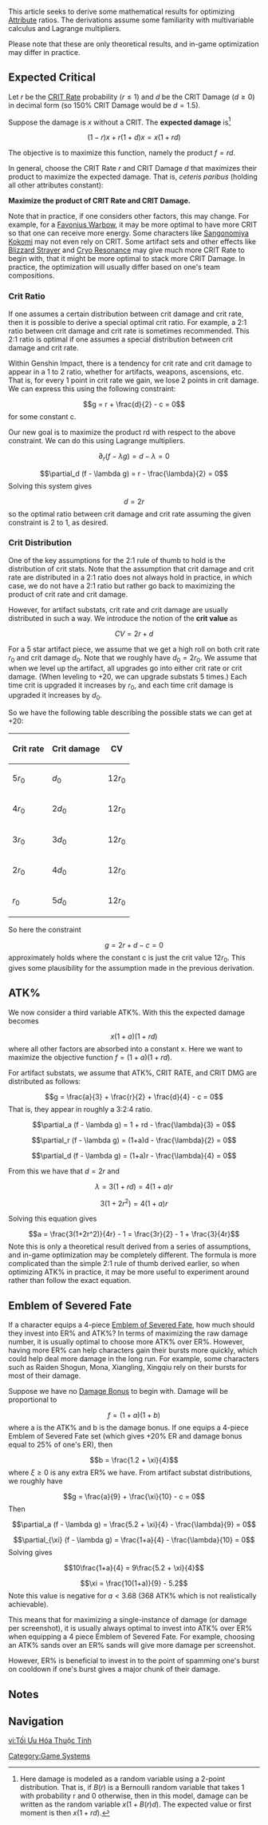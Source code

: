 {{Community}}
This article seeks to derive some mathematical results for optimizing [[Attribute]] ratios. The derivations assume some familiarity with multivariable calculus and Lagrange multipliers.

Please note that these are only theoretical results, and in-game optimization may differ in practice.

==Expected Critical==
Let ''r'' be the [[Critical Hit|CRIT Rate]] probability (<math>r\le 1</math>) and ''d'' be the CRIT Damage (<math>d \ge 0</math>) in decimal form (so 150% CRIT Damage would be <math>d=1.5</math>).

Suppose the damage is ''x'' without a CRIT. The '''expected damage''' is<ref group="Note">Here damage is modeled as a random variable using a 2-point distribution. That is, if <math>B(r)</math> is a Bernoulli random variable that takes 1 with probability r and 0 otherwise, then in this model, damage can be written as the random variable <math>x(1+B(r)d)</math>. The expected value or first moment is then <math>x(1+rd)</math>.</ref>
:<math>(1-r)x + r(1+d)x = x(1 + rd)</math>

The objective is to maximize this function, namely the product <math>f = rd</math>.

In general, choose the CRIT Rate ''r'' and CRIT Damage ''d'' that maximizes their product to maximize the expected damage. That is, ''ceteris paribus'' (holding all other attributes constant):

'''Maximize the product of CRIT Rate and CRIT Damage.'''

Note that in practice, if one considers other factors, this may change. For example, for a [[Favonius Warbow]], it may be more optimal to have more CRIT so that one can receive more energy. Some characters like [[Sangonomiya Kokomi]] may not even rely on CRIT. Some artifact sets and other effects like [[Blizzard Strayer]] and [[Cryo Resonance]] may give much more CRIT Rate to begin with, that it might be more optimal to stack more CRIT Damage. In practice, the optimization will usually differ based on one's team compositions.

===Crit Ratio===
If one assumes a certain distribution between crit damage and crit rate, then it is possible to derive a special optimal crit ratio. For example, a 2:1 ratio between crit damage and crit rate is sometimes recommended. This 2:1 ratio is optimal if one assumes a special distribution between crit damage and crit rate.

Within Genshin Impact, there is a tendency for crit rate and crit damage to appear in a 1 to 2 ratio, whether for artifacts, weapons, ascensions, etc. That is, for every 1 point in crit rate we gain, we lose 2 points in crit damage. We can express this using the following constraint:
:<math>g = r + \frac{d}{2} - c = 0</math>
for some constant c.

Our new goal is to maximize the product rd with respect to the above constraint. We can do this using Lagrange multipliers.
:<math>\partial_r (f - \lambda g) = d - \lambda = 0</math>
:<math>\partial_d (f - \lambda g) = r - \frac{\lambda}{2} = 0</math>
Solving this system gives
:<math>d = 2r</math>
so the optimal ratio between crit damage and crit rate assuming the given constraint is 2 to 1, as desired.

===Crit Distribution===
{{See also|Artifacts/Stats}}
One of the key assumptions for the 2:1 rule of thumb to hold is the distribution of crit stats. Note that the assumption that crit damage and crit rate are distributed in a 2:1 ratio does not always hold in practice, in which case, we do not have a 2:1 ratio but rather go back to maximizing the product of crit rate and crit damage.

However, for artifact substats, crit rate and crit damage are usually distributed in such a way. We introduce the notion of the '''crit value''' as

:<math>CV = 2r + d</math>

For a 5 star artifact piece, we assume that we get a high roll on both crit rate <math>r_0</math> and crit damage <math>d_0</math>. Note that we roughly have <math>d_0 = 2r_0</math>. We assume that when we level up the artifact, all upgrades go into either crit rate or crit damage. (When leveling to +20, we can upgrade substats 5 times.) Each time crit is upgraded it increases by <math>r_0</math>, and each time crit damage is upgraded it increases by <math>d_0</math>.

So we have the following table describing the possible stats we can get at +20:
{| class="fandom-table"
!Crit rate
!Crit damage
!CV
|-
|<math>5r_0</math>
|<math>d_0</math>
|<math>12r_0</math>
|-
|<math>4r_0</math>
|<math>2d_0</math>
|<math>12r_0</math>
|-
|<math>3r_0</math>
|<math>3d_0</math>
|<math>12r_0</math>
|-
|<math>2r_0</math>
|<math>4d_0</math>
|<math>12r_0</math>
|-
|<math>r_0</math>
|<math>5d_0</math>
|<math>12r_0</math>
|}

So here the constraint
:<math>g = 2r + d - c = 0</math>
approximately holds where the constant c is just the crit value <math>12r_0</math>. This gives some plausibility for the assumption made in the previous derivation.

==ATK%==
We now consider a third variable ATK%. With this the expected damage becomes
:<math>x(1+a)(1 + rd)</math>
where all other factors are absorbed into a constant x. Here we want to maximize the objective function <math>f = (1+a)(1 + rd)</math>.

For artifact substats, we assume that ATK%, CRIT RATE, and CRIT DMG are distributed as follows:
:<math>g = \frac{a}{3} + \frac{r}{2} + \frac{d}{4} - c = 0</math>
That is, they appear in roughly a 3:2:4 ratio.

:<math>\partial_a (f - \lambda g) = 1 + rd - \frac{\lambda}{3} = 0</math>
:<math>\partial_r (f - \lambda g) = (1+a)d - \frac{\lambda}{2} = 0</math>
:<math>\partial_d (f - \lambda g) = (1+a)r - \frac{\lambda}{4} = 0</math>

From this we have that <math>d=2r</math> and
:<math>\lambda = 3(1+rd) = 4(1+a)r</math>
:<math>3(1+2r^2) = 4(1+a)r</math>

Solving this equation gives
:<math>a = \frac{3(1+2r^2)}{4r} - 1 = \frac{3r}{2} - 1 + \frac{3}{4r}</math>
Note this is only a theoretical result derived from a series of assumptions, and in-game optimization may be completely different. The formula is more complicated than the simple 2:1 rule of thumb derived earlier, so when optimizing ATK% in practice, it may be more useful to experiment around rather than follow the exact equation.

==Emblem of Severed Fate==
If a character equips a 4-piece [[Emblem of Severed Fate]], how much should they invest into ER% and ATK%? In terms of maximizing the raw damage number, it is usually optimal to choose more ATK% over ER%. However, having more ER% can help characters gain their bursts more quickly, which could help deal more damage in the long run. For example, some characters such as Raiden Shogun, Mona, Xiangling, Xingqiu rely on their bursts for most of their damage.

Suppose we have no [[Damage Bonus]] to begin with. Damage will be proportional to
:<math>f=(1+a)(1+b)</math>
where a is the ATK% and b is the damage bonus. If one equips a 4-piece Emblem of Severed Fate set (which gives +20% ER and damage bonus equal to 25% of one's ER), then
:<math>b = \frac{1.2 + \xi}{4}</math>
where <math>\xi \ge 0</math> is any extra ER% we have. From artifact substat distributions, we roughly have
:<math>g = \frac{a}{9} + \frac{\xi}{10} - c = 0</math>
Then
:<math>\partial_a (f - \lambda g) = \frac{5.2 + \xi}{4} - \frac{\lambda}{9} = 0</math>
:<math>\partial_{\xi} (f - \lambda g) = \frac{1+a}{4} - \frac{\lambda}{10} = 0</math>
Solving gives
:<math>10\frac{1+a}{4} = 9\frac{5.2 + \xi}{4}</math>
:<math>\xi = \frac{10(1+a)}{9} - 5.2</math>
Note this value is negative for <math>a < 3.68</math> (368 ATK% which is not realistically achievable).

This means that for maximizing a single-instance of damage (or damage per screenshot), it is usually always optimal to invest into ATK% over ER% when equipping a 4 piece Emblem of Severed Fate. For example, choosing an ATK% sands over an ER% sands will give more damage per screenshot.

However, ER% is beneficial to invest in to the point of spamming one's burst on cooldown if one's burst gives a major chunk of their damage.

==Notes==
{{Reflist|note=1}}

==Navigation==
{{Combat Navbox}}

[[Category:Game Systems]]

[[vi:Tối Ưu Hóa Thuộc Tính]]